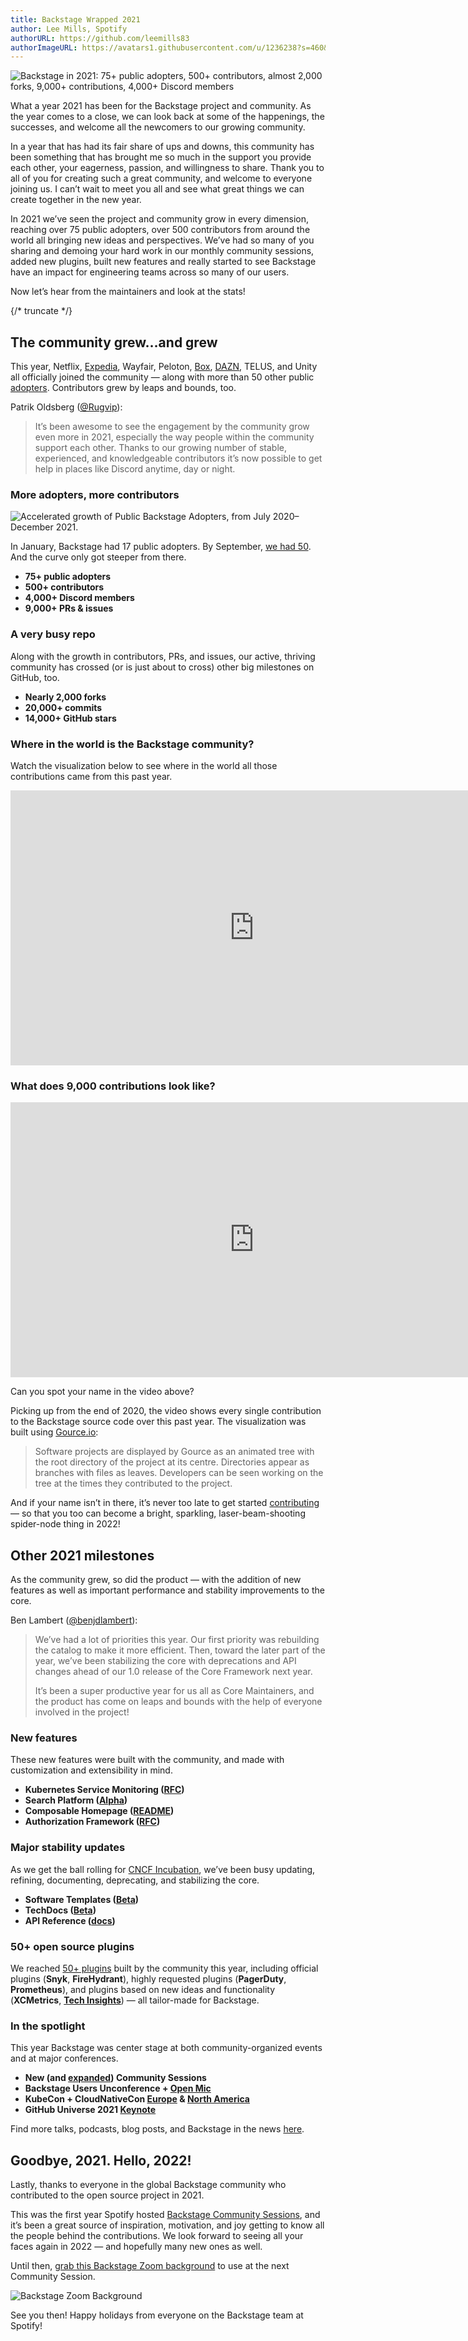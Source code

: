 ```yaml
---
title: Backstage Wrapped 2021
author: Lee Mills, Spotify
authorURL: https://github.com/leemills83
authorImageURL: https://avatars1.githubusercontent.com/u/1236238?s=460&v=4
---
```


![Backstage in 2021: 75+ public adopters, 500+ contributors, almost 2,000 forks, 9,000+ contributions, 4,000+ Discord members](assets/21-12-20/backstage-wrapped-2021.png)

What a year 2021 has been for the Backstage project and community. As the year comes to a close, we can look back at some of the happenings, the successes, and welcome all the newcomers to our growing community.

In a year that has had its fair share of ups and downs, this community has been something that has brought me so much in the support you provide each other, your eagerness, passion, and willingness to share. Thank you to all of you for creating such a great community, and welcome to everyone joining us. I can’t wait to meet you all and see what great things we can create together in the new year.

In 2021 we’ve seen the project and community grow in every dimension, reaching over 75 public adopters, over 500 contributors from around the world all bringing new ideas and perspectives. We’ve had so many of you sharing and demoing your hard work in our monthly community sessions, added new plugins, built new features and really started to see Backstage have an impact for engineering teams across so many of our users.

Now let’s hear from the maintainers and look at the stats!

{/* truncate */}

## The community grew…and grew

This year, Netflix, [Expedia][metrics], Wayfair, Peloton, [Box][10], [DAZN][dazn], TELUS, and Unity all officially joined the community — along with more than 50 other public [adopters][md]. Contributors grew by leaps and bounds, too.

Patrik Oldsberg ([@Rugvip][rugvip]):

> It’s been awesome to see the engagement by the community grow even more in 2021, especially the way people within the community support each other. Thanks to our growing number of stable, experienced, and knowledgeable contributors it’s now possible to get help in places like Discord anytime, day or night.

### More adopters, more contributors

![Accelerated growth of Public Backstage Adopters, from July 2020–December 2021.](assets/21-12-20/public-backstage-adopters-2021.png)

In January, Backstage had 17 public adopters. By September, [we had 50][50]. And the curve only got steeper from there.

- **75+ public adopters**
- **500+ contributors**
- **4,000+ Discord members**
- **9,000+ PRs & issues**

### A very busy repo

Along with the growth in contributors, PRs, and issues, our active, thriving community has crossed (or is just about to cross) other big milestones on GitHub, too.

- **Nearly 2,000 forks**
- **20,000+ commits**
- **14,000+ GitHub stars**

### Where in the world is the Backstage community?

Watch the visualization below to see where in the world all those contributions came from this past year.

<iframe
  width="780"
  height="440"
  src="https://www.youtube.com/embed/O1xtDv_XDt4"
  frameBorder="0"
  allow="accelerometer; autoplay; encrypted-media; gyroscope; picture-in-picture"
  allowFullScreen
></iframe>

### What does 9,000 contributions look like?

<iframe
  width="780"
  height="440"
  src="https://www.youtube.com/embed/bCqhoK7it2g"
  frameBorder="0"
  allow="accelerometer; autoplay; encrypted-media; gyroscope; picture-in-picture"
  allowFullScreen
></iframe>

Can you spot your name in the video above?

Picking up from the end of 2020, the video shows every single contribution to the Backstage source code over this past year. The visualization was built using [Gource.io][gource]:

> Software projects are displayed by Gource as an animated tree with the root directory of the project at its centre. Directories appear as branches with files as leaves. Developers can be seen working on the tree at the times they contributed to the project.

And if your name isn’t in there, it’s never too late to get started [contributing][contributing] — so that you too can become a bright, sparkling, laser-beam-shooting spider-node thing in 2022!

## Other 2021 milestones

As the community grew, so did the product — with the addition of new features as well as important performance and stability improvements to the core.

Ben Lambert ([@benjdlambert][blam]):

> We’ve had a lot of priorities this year. Our first priority was rebuilding the catalog to make it more efficient. Then, toward the later part of the year, we’ve been stabilizing the core with deprecations and API changes ahead of our 1.0 release of the Core Framework next year.
>
> It’s been a super productive year for us all as Core Maintainers, and the product has come on leaps and bounds with the help of everyone involved in the project!

### New features

These new features were built with the community, and made with customization and extensibility in mind.

- **Kubernetes Service Monitoring ([RFC][k8s])**
- **Search Platform ([Alpha][search])**
- **Composable Homepage ([README][home])**
- **Authorization Framework ([RFC][auth])**

### Major stability updates

As we get the ball rolling for [CNCF Incubation][cncf], we’ve been busy updating, refining, documenting, deprecating, and stabilizing the core.

- **Software Templates ([Beta][scaffolder])**
- **TechDocs ([Beta][techdocs])**
- **API Reference ([docs][api])**

### 50+ open source plugins

We reached [50+ plugins][plugins] built by the community this year, including official plugins (**Snyk**, **FireHydrant**), highly requested plugins (**PagerDuty**, **Prometheus**), and plugins based on new ideas and functionality (**XCMetrics**, **[Tech Insights][techrfc]**) — all tailor-made for Backstage.

### In the spotlight

This year Backstage was center stage at both community-organized events and at major conferences.

- **New (and [expanded][09]) Community Sessions**
- **Backstage Users Unconference + [Open Mic][openmic]**
- **KubeCon + CloudNativeCon [Europe][europe] & [North America][na]**
- **GitHub Universe 2021 [Keynote][day2]**

Find more talks, podcasts, blog posts, and Backstage in the news [here][news].

## Goodbye, 2021. Hello, 2022!

Lastly, thanks to everyone in the global Backstage community who contributed to the open source project in 2021.

This was the first year Spotify hosted [Backstage Community Sessions][meetups], and it’s been a great source of inspiration, motivation, and joy getting to know all the people behind the contributions. We look forward to seeing all your faces again in 2022 — and hopefully many new ones as well.

Until then, [grab this Backstage Zoom background][zoom] to use at the next Community Session.

![Backstage Zoom Background](assets/21-12-20/Backstage-background-02-2021.png)

See you then! Happy holidays from everyone on the Backstage team at Spotify!

[metrics]: https://backstage.spotify.com/blog/measuring-backstage-proof-of-value-at-expedia/
[10]: https://backstage.spotify.com/blog/community-session/10-box-and-spotify-paid-plugins/
[dazn]: https://backstage.spotify.com/blog/adopter-spotlight/dazn/
[md]: https://github.com/backstage/backstage/blob/master/ADOPTERS.md
[rugvip]: https://github.com/Rugvip
[50]: https://backstage.io/blog/2021/09/30/50-public-adopters
[gource]: https://gource.io
[contributing]: https://github.com/backstage/backstage/blob/master/CONTRIBUTING.md
[blam]: https://github.com/benjdlambert
[k8s]: https://github.com/backstage/backstage/issues/2857
[search]: https://backstage.io/blog/2021/06/24/announcing-backstage-search-platform
[home]: https://github.com/backstage/backstage/blob/master/plugins/home/README.md
[auth]: https://backstage.spotify.com/blog/authorization-framework-rfc/
[scaffolder]: https://backstage.io/blog/2021/07/26/software-templates-are-now-in-beta
[techdocs]: https://backstage.io/blog/2021/09/16/the-techdocs-beta-has-landed
[api]: https://backstage.io/docs/reference/
[cncf]: https://github.com/cncf/toc/pull/717
[plugins]: https://backstage.io/plugins
[techrfc]: https://github.com/backstage/backstage/issues/7576
[09]: https://backstage.spotify.com/blog/community-session/09-prometheus-homepage-templates/
[openmic]: https://backstage-openmic.com
[europe]: https://www.youtube.com/watch?v=aIURaocR5D8
[na]: https://backstage.spotify.com/blog/kubecon-na-2021/
[day2]: https://www.youtube.com/watch?v=7yQJlYvpoYs&t=269s
[news]: https://github.com/backstage/community#newsletters
[meetups]: https://github.com/backstage/community#meetups
[zoom]: https://drive.google.com/file/d/14wOPXEBZ5Qmi29ms4Sqp1m56dM0AIHbB/view?usp=sharing
